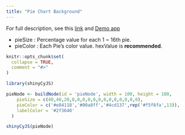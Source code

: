 ```yaml
---
title: "Pie Chart Background"
---
```


For full description, see this [link](https://js.cytoscape.org/#style/pie-chart-background) and [Demo app](https://js.cytoscape.org/demos/pie-style/) 

- pieSize : Percentage value for each 1 ~ 16th pie.
- pieColor : Each Pie's color value. hexValue is **recommended**.

```r
knitr::opts_chunk$set(
  collapse = TRUE,
  comment = "#>"
)
```

```r
library(shinyCyJS)
```

```r
pieNode <- buildNode(id = 'pieNode', width = 100, height = 100, 
    pieSize = c(40,40,20,0,0,0,0,0,0,0,0,0,0,0,0,0), 
    pieColor = c('#e84118','#00a8ff','#4cd137',rep('#f5f6fa',13)),
    labelColor = '#2f3640'
  )

shinyCyJS(pieNode)

```

